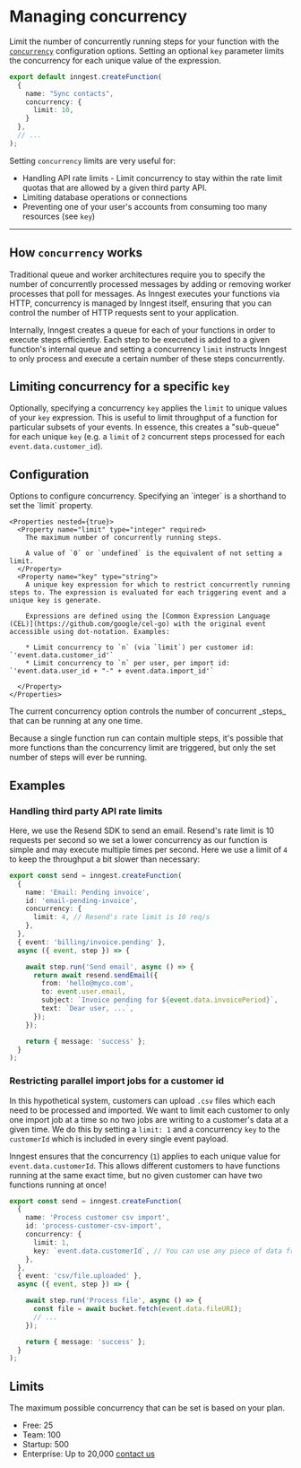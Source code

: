 # Managing concurrency

Limit the number of concurrently running steps for your function with the [`concurrency`](/docs/reference/functions/create#configuration) configuration options. Setting an optional `key` parameter limits the concurrency for each unique value of the expression.

```ts
export default inngest.createFunction(
  {
    name: "Sync contacts",
    concurrency: {
      limit: 10,
    }
  },
  // ...
);
```

Setting `concurrency` limits are very useful for:

* Handling API rate limits - Limit concurrency to stay within the rate limit quotas that are allowed by a given third party API.
* Limiting database operations or connections
* Preventing one of your user's accounts from consuming too many resources (see `key`)

---

## How `concurrency` works

Traditional queue and worker architectures require you to specify the number of concurrently processed messages by adding or removing worker processes that poll for messages. As Inngest executes your functions via HTTP, concurrency is managed by Inngest itself, ensuring that you can control the number of HTTP requests sent to your application.

Internally, Inngest creates a queue for each of your functions in order to execute steps efficiently. Each step to be executed is added to a given function's internal queue and setting a concurrency `limit` instructs Inngest to only process and execute a certain number of these steps concurrently.

## Limiting concurrency for a specific `key`

Optionally, specifying a concurrency `key` applies the `limit` to unique values of your `key` expression. This is useful to limit throughput of a function for particular subsets of your events. In essence, this creates a "sub-queue" for each unique `key` (e.g. a `limit` of `2` concurrent steps processed for each `event.data.customer_id`).

## Configuration

<Properties>
  <Property name="concurrency" type="object | integer">
    Options to configure concurrency. Specifying an `integer` is a shorthand to set the `limit` property.

    <Properties nested={true}>
      <Property name="limit" type="integer" required>
        The maximum number of concurrently running steps.

        A value of `0` or `undefined` is the equivalent of not setting a limit.
      </Property>
      <Property name="key" type="string">
        A unique key expression for which to restrict concurrently running steps to. The expression is evaluated for each triggering event and a unique key is generate.

        Expressions are defined using the [Common Expression Language (CEL)](https://github.com/google/cel-go) with the original event accessible using dot-notation. Examples:

        * Limit concurrency to `n` (via `limit`) per customer id: `'event.data.customer_id'`
        * Limit concurrency to `n` per user, per import id: `'event.data.user_id + "-" + event.data.import_id'`

      </Property>
    </Properties>
  </Property>
</Properties>

<Callout>
The current concurrency option controls the number of concurrent _steps_ that can be running at any one time.

Because a single function run can contain multiple steps, it's possible that more functions than the concurrency limit are triggered, but only the set number of steps will ever be running.
</Callout>

## Examples

### Handling third party API rate limits

Here, we use the Resend SDK to send an email. Resend's rate limit is 10 requests per second so we set a lower concurrency as our function is simple and may execute multiple times per second. Here we use a limit of `4` to keep the throughput a bit slower than necessary:

```ts
export const send = inngest.createFunction(
  {
    name: 'Email: Pending invoice',
    id: 'email-pending-invoice',
    concurrency: {
      limit: 4, // Resend's rate limit is 10 req/s
    },
  },
  { event: 'billing/invoice.pending' },
  async ({ event, step }) => {

    await step.run('Send email', async () => {
      return await resend.sendEmail({
        from: 'hello@myco.com',
        to: event.user.email,
        subject: `Invoice pending for ${event.data.invoicePeriod}`,
        text: `Dear user, ...`,
      });
    });

    return { message: 'success' };
  }
);
```

### Restricting parallel import jobs for a customer id

In this hypothetical system, customers can upload `.csv` files which each need to be processed and imported. We want to limit each customer to only one import job at a time so no two jobs are writing to a customer's data at a given time. We do this by setting a `limit: 1` and a concurrency `key` to the `customerId` which is included in every single event payload.

Inngest ensures that the concurrency (`1`) applies to each unique value for `event.data.customerId`. This allows different customers to have functions running at the same exact time, but no given customer can have two functions running at once!


```ts
export const send = inngest.createFunction(
  {
    name: 'Process customer csv import',
    id: 'process-customer-csv-import',
    concurrency: {
      limit: 1,
      key: `event.data.customerId`, // You can use any piece of data from the event payload
    },
  },
  { event: 'csv/file.uploaded' },
  async ({ event, step }) => {

    await step.run('Process file', async () => {
      const file = await bucket.fetch(event.data.fileURI);
      // ...
    });

    return { message: 'success' };
  }
);
```


## Limits

The maximum possible concurrency that can be set is based on your plan.

- Free: 25
- Team: 100
- Startup: 500
- Enterprise: Up to 20,000 [contact us](/contact?ref=pricing-advanced)
